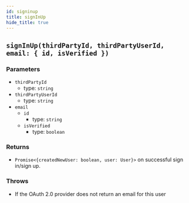 ```yaml
---
id: signinup
title: signInUp
hide_title: true
---
```


## `signInUp(thirdPartyId, thirdPartyUserId, email: { id, isVerified })`

### Parameters
- `thirdPartyId`
  - type: `string`
- `thirdPartyUserId`
  - type: `string`
- `email`
  - `id`
    - type: `string`
  - `isVerified`
    - type: `boolean`

### Returns
- `Promise<{createdNewUser: boolean, user: User}>` on successful sign in/sign up.
 
### Throws
- If the OAuth 2.0 provider does not return an email for this user